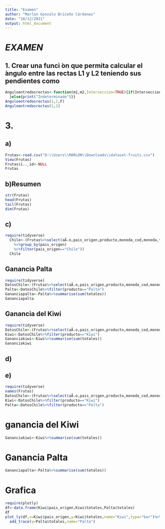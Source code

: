 ```yaml
---
title: "Examen"
author: "Marlon Gonzalo Briceño Cárdenas"
date: "10/12/2021"
output: html_document
---
```

# *EXAMEN*
## **1. Crear una funci ́on que permita calcular el  ́angulo entre las rectas L1 y L2 teniendo sus pendientes como**
```r
Anguloentredosrectas<-function(m1,m2,Interseccion=TRUE){if(Interseccion!=FALSE){print((m2-m1)/(1+m1*m2))
  }else{print("Indeterminado")}}
Anguloentredosrectas(1,1,F)
Anguloentredosrectas(1,1)
```
# **3.**
## a)
```r
Frutas<-read.csv("D:\\Users\\MARLON\\Downloads\\dataset-fruits.csv")
View(Frutas)
Frutas$ï.._id<-NULL
Frutas
```
## b)Resumen
```r
str(Frutas)
head(Frutas)
tail(Frutas)
dim(Frutas)
```
## c)
```r
require(tidyverse)
  Chile<-(Frutas%>%select(aÃ.o,pais_origen,producto,moneda_cod,moneda,totales)
    %>%group_by(pais_origen)
    %>%filter(pais_origen=="Chile"))
  Chile
```
## Ganancia Palta
```r
require(tidyverse)
DatosChile<-(Frutas%>%select(aÃ.o,pais_origen,producto,moneda_cod,moneda,totales))%>%group_by(pais_origen)%>%filter(pais_origen=="Chile")
Palta<-DatosChile%>%filter(producto=="Palta")
Gananciapalta<-Palta%>%summarise(sum(totales))
Gananciapalta
```
## Ganancia del Kiwi
```r
require(tidyverse)
DatosChile<-(Frutas%>%select(aÃ.o,pais_origen,producto,moneda_cod,moneda,totales))%>%group_by(pais_origen)%>%filter(pais_origen=="Chile")
Kiwi<-DatosChile%>%filter(producto=="Kiwi")
Gananciakiwi<-Kiwi%>%summarise(sum(totales))
Gananciakiwi
```
## d)

## e)
```r
require(tidyverse)
names(Frutas)
DatosChile<-(Frutas%>%select(aÃ.o,pais_origen,producto,moneda_cod,moneda,totales))%>%group_by(pais_origen)%>%filter(pais_origen=="Chile")
Kiwi<-DatosChile%>%filter(producto=="Kiwi")
Palta<-DatosChile%>%filter(producto=="Palta")
```
# ganancia del Kiwi
```r
Gananciakiwi<-Kiwi%>%summarise(sum(totales))
```
# Ganancia Palta
```r
Gananciapalta<-Palta%>%summarise(sum(totales))
```
# Grafica
```r
require(plotly)
df<-data.frame(Kiwi$pais_origen,Kiwi$totales,Palta$totales)
df
plot_ly(df,x=Kiwi$pais_origen,y=Kiwi$totales,name="Kiwi",type="bar")%>%
  add_trace(y=Palta$totales,name="Palta")
```
